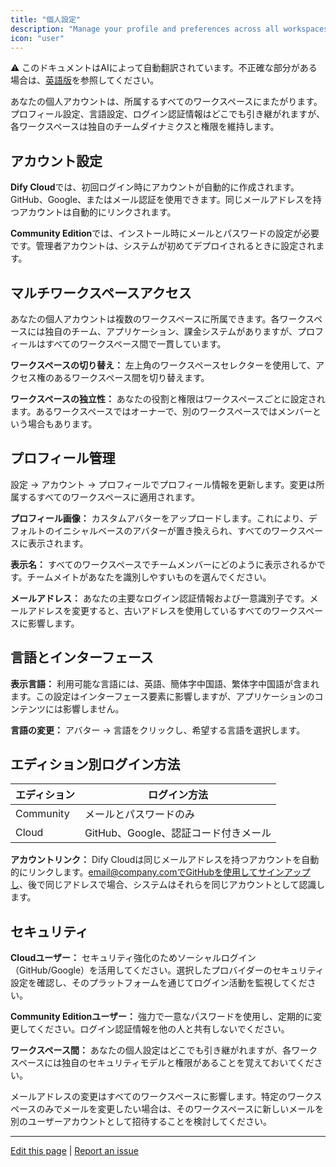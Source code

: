 ```yaml
---
title: "個人設定"
description: "Manage your profile and preferences across all workspaces"
icon: "user"
---
```


<Note> ⚠️ このドキュメントはAIによって自動翻訳されています。不正確な部分がある場合は、[英語版](/en/documentation/pages/workspace/personal-account-management)を参照してください。</Note>


あなたの個人アカウントは、所属するすべてのワークスペースにまたがります。プロフィール設定、言語設定、ログイン認証情報はどこでも引き継がれますが、各ワークスペースは独自のチームダイナミクスと権限を維持します。

## アカウント設定

**Dify Cloud**では、初回ログイン時にアカウントが自動的に作成されます。GitHub、Google、またはメール認証を使用できます。同じメールアドレスを持つアカウントは自動的にリンクされます。

**Community Edition**では、インストール時にメールとパスワードの設定が必要です。管理者アカウントは、システムが初めてデプロイされるときに設定されます。

## マルチワークスペースアクセス

あなたの個人アカウントは複数のワークスペースに所属できます。各ワークスペースには独自のチーム、アプリケーション、課金システムがありますが、プロフィールはすべてのワークスペース間で一貫しています。

**ワークスペースの切り替え：** 左上角のワークスペースセレクターを使用して、アクセス権のあるワークスペース間を切り替えます。

**ワークスペースの独立性：** あなたの役割と権限はワークスペースごとに設定されます。あるワークスペースではオーナーで、別のワークスペースではメンバーという場合もあります。

## プロフィール管理

設定 → アカウント → プロフィールでプロフィール情報を更新します。変更は所属するすべてのワークスペースに適用されます。

**プロフィール画像：** カスタムアバターをアップロードします。これにより、デフォルトのイニシャルベースのアバターが置き換えられ、すべてのワークスペースに表示されます。

**表示名：** すべてのワークスペースでチームメンバーにどのように表示されるかです。チームメイトがあなたを識別しやすいものを選んでください。

**メールアドレス：** あなたの主要なログイン認証情報および一意識別子です。メールアドレスを変更すると、古いアドレスを使用しているすべてのワークスペースに影響します。

## 言語とインターフェース

**表示言語：** 利用可能な言語には、英語、簡体字中国語、繁体字中国語が含まれます。この設定はインターフェース要素に影響しますが、アプリケーションのコンテンツには影響しません。

**言語の変更：** アバター → 言語をクリックし、希望する言語を選択します。

## エディション別ログイン方法

<table>
  <thead>
    <tr>
      <th>エディション</th>
      <th>ログイン方法</th>
    </tr>
  </thead>
  <tbody>
    <tr>
      <td>Community</td>
      <td>メールとパスワードのみ</td>
    </tr>
    <tr>
      <td>Cloud</td>
      <td>GitHub、Google、認証コード付きメール</td>
    </tr>
  </tbody>
</table>

**アカウントリンク：** Dify Cloudは同じメールアドレスを持つアカウントを自動的にリンクします。email@company.comでGitHubを使用してサインアップし、後で同じアドレスで場合、システムはそれらを同じアカウントとして認識します。

## セキュリティ

**Cloudユーザー：** セキュリティ強化のためソーシャルログイン（GitHub/Google）を活用してください。選択したプロバイダーのセキュリティ設定を確認し、そのプラットフォームを通じてログイン活動を監視してください。

**Community Editionユーザー：** 強力で一意なパスワードを使用し、定期的に変更してください。ログイン認証情報を他の人と共有しないでください。

**ワークスペース間：** あなたの個人設定はどこでも引き継がれますが、各ワークスペースには独自のセキュリティモデルと権限があることを覚えておいてください。

<Warning>
メールアドレスの変更はすべてのワークスペースに影響します。特定のワークスペースのみでメールを変更したい場合は、そのワークスペースに新しいメールを別のユーザーアカウントとして招待することを検討してください。
</Warning>

---

[Edit this page](https://github.com/langgenius/dify-docs/edit/main/en/guides/management/personal-account-management.mdx) | [Report an issue](https://github.com/langgenius/dify-docs/issues/new?template=docs.yml)
